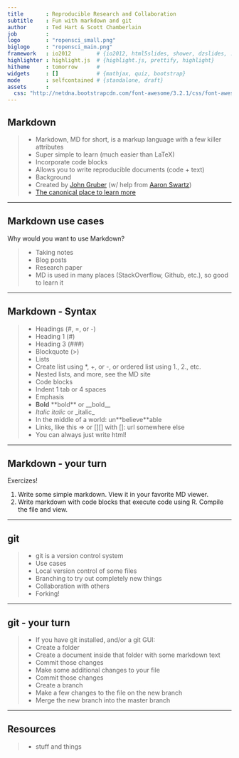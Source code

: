 ```yaml
---
title       : Reproducible Research and Collaboration
subtitle    : Fun with markdown and git
author      : Ted Hart & Scott Chamberlain
job         : 
logo        : "ropensci_small.png"
biglogo     : "ropensci_main.png"
framework   : io2012        # {io2012, html5slides, shower, dzslides, ...}
highlighter : highlight.js  # {highlight.js, prettify, highlight}
hitheme     : tomorrow      # 
widgets     : []            # {mathjax, quiz, bootstrap}
mode        : selfcontained # {standalone, draft}
assets      :
  css: "http://netdna.bootstrapcdn.com/font-awesome/3.2.1/css/font-awesome.css"
---
```


## Markdown

> + Markdown, MD for short, is a markup language with a few killer attributes 
  + Super simple to learn (much easier than LaTeX)
  + Incorporate code blocks <i class="icon-code"></i>
  + Allows you to write reproducible documents (code + text)
> + Background
  + Created by [John Gruber](http://daringfireball.net/) (w/ help from [Aaron Swartz](http://www.aaronsw.com/))
  + [The canonical place to learn more](http://daringfireball.net/projects/markdown/)


---

## Markdown use cases

Why would you want to use Markdown?

> + Taking notes
> + Blog posts
> + Research paper
> + MD is used in many places (StackOverflow, Github, etc.), so good to learn it

---

## Markdown - Syntax

> + Headings (#, =, or -)
  + Heading 1 (#)
  + Heading 3 (###)
> + Blockquote (>)
> + Lists
  + Create list using *, +, or -, or ordered list using 1., 2., etc.
  + Nested lists, and more, see the MD site
> + Code blocks
  + Indent 1 tab or 4 spaces
> + Emphasis
  + __Bold__ \*\*bold\*\* or \_\_bold\_\_
  + _Italic_ *italic* or \_italic\_
  + In the middle of a world: un\*\*believe\*\*able
> + Links, like this => []() or [][] with []: url somewhere else
> + You can always just write html!

---

## Markdown - your turn

<i class="icon-exclamation-sign"></i> Exercizes!

1. Write some simple markdown. View it in your favorite MD viewer.
2. Write markdown with code blocks that execute code using R. Compile the file and view.

---

## git

> + git is a version control system
> + Use cases
  + Local version control of some files
  + Branching to try out completely new things
  + Collaboration with others
  + Forking!


---

## git - your turn

> + If you have git installed, and/or a git GUI:
  + Create a folder
  + Create a document inside that folder with some markdown text
  + Commit those changes
  + Make some additional changes to your file
  + Commit those changes
  + Create a branch
  + Make a few changes to the file on the new branch
  + Merge the new branch into the master branch

---

## Resources

> + stuff and things